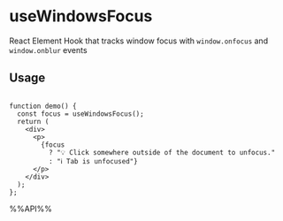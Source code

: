 # useWindowsFocus

React Element Hook that tracks window focus with `window.onfocus` and `window.onblur` events


## Usage

```tsx live

function demo() {
  const focus = useWindowsFocus();
  return (
    <div>
      <p>
        {focus
          ? "💡 Click somewhere outside of the document to unfocus."
          : "ℹ Tab is unfocused"}
      </p>
    </div>
  );
};

```

%%API%%